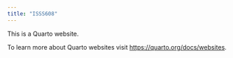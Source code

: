 ```yaml
---
title: "ISSS608"
---
```


This is a Quarto website.

To learn more about Quarto websites visit <https://quarto.org/docs/websites>.
